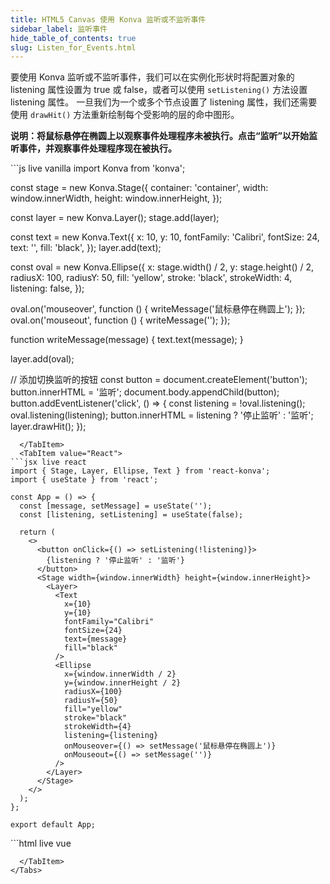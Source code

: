 ```yaml
---
title: HTML5 Canvas 使用 Konva 监听或不监听事件
sidebar_label: 监听事件
hide_table_of_contents: true
slug: Listen_for_Events.html
---
```


要使用 Konva 监听或不监听事件，我们可以在实例化形状时将配置对象的 listening 属性设置为 true 或 false，或者可以使用 `setListening()` 方法设置 listening 属性。 一旦我们为一个或多个节点设置了 listening 属性，我们还需要使用 `drawHit()` 方法重新绘制每个受影响的层的命中图形。

**说明：将鼠标悬停在椭圆上以观察事件处理程序未被执行。点击“监听”以开始监听事件，并观察事件处理程序现在被执行。**


<Tabs>
  <TabItem value="Vanilla" default>
```js live vanilla
import Konva from 'konva';

const stage = new Konva.Stage({
  container: 'container',
  width: window.innerWidth,
  height: window.innerHeight,
});

const layer = new Konva.Layer();
stage.add(layer);

const text = new Konva.Text({
  x: 10,
  y: 10,
  fontFamily: 'Calibri',
  fontSize: 24,
  text: '',
  fill: 'black',
});
layer.add(text);

const oval = new Konva.Ellipse({
  x: stage.width() / 2,
  y: stage.height() / 2,
  radiusX: 100,
  radiusY: 50,
  fill: 'yellow',
  stroke: 'black',
  strokeWidth: 4,
  listening: false,
});

oval.on('mouseover', function () {
  writeMessage('鼠标悬停在椭圆上');
});
oval.on('mouseout', function () {
  writeMessage('');
});

function writeMessage(message) {
  text.text(message);
}

layer.add(oval);

// 添加切换监听的按钮
const button = document.createElement('button');
button.innerHTML = '监听';
document.body.appendChild(button);
button.addEventListener('click', () => {
  const listening = !oval.listening();
  oval.listening(listening);
  button.innerHTML = listening ? '停止监听' : '监听';
  layer.drawHit();
});
```
  </TabItem>
  <TabItem value="React">
```jsx live react
import { Stage, Layer, Ellipse, Text } from 'react-konva';
import { useState } from 'react';

const App = () => {
  const [message, setMessage] = useState('');
  const [listening, setListening] = useState(false);

  return (
    <>
      <button onClick={() => setListening(!listening)}>
        {listening ? '停止监听' : '监听'}
      </button>
      <Stage width={window.innerWidth} height={window.innerHeight}>
        <Layer>
          <Text
            x={10}
            y={10}
            fontFamily="Calibri"
            fontSize={24}
            text={message}
            fill="black"
          />
          <Ellipse
            x={window.innerWidth / 2}
            y={window.innerHeight / 2}
            radiusX={100}
            radiusY={50}
            fill="yellow"
            stroke="black"
            strokeWidth={4}
            listening={listening}
            onMouseover={() => setMessage('鼠标悬停在椭圆上')}
            onMouseout={() => setMessage('')}
          />
        </Layer>
      </Stage>
    </>
  );
};

export default App;
```
  </TabItem>
  <TabItem value="Vue">
```html live vue
<template>
  <div>
    <button @click="toggleListening">
      {{ listening ? '停止监听' : '监听' }}
    </button>
    <v-stage :config="stageSize">
      <v-layer>
        <v-text :config="textConfig" />
        <v-ellipse
          :config="ovalConfig"
          @mouseover="handleMouseover"
          @mouseout="handleMouseout"
        />
      </v-layer>
    </v-stage>
  </div>
</template>

<script setup>
import { ref, computed } from 'vue';

const message = ref('');
const listening = ref(false);

const stageSize = {
  width: window.innerWidth,
  height: window.innerHeight
};

const textConfig = computed(() => ({
  x: 10,
  y: 10,
  fontFamily: 'Calibri',
  fontSize: 24,
  text: message.value,
  fill: 'black'
}));

const ovalConfig = computed(() => ({
  x: window.innerWidth / 2,
  y: window.innerHeight / 2,
  radiusX: 100,
  radiusY: 50,
  fill: 'yellow',
  stroke: 'black',
  strokeWidth: 4,
  listening: listening.value
}));

const handleMouseover = () => {
  message.value = '鼠标悬停在椭圆上';
};

const handleMouseout = () => {
  message.value = '';
};

const toggleListening = () => {
  listening.value = !listening.value;
};
</script>
```
  </TabItem>
</Tabs>